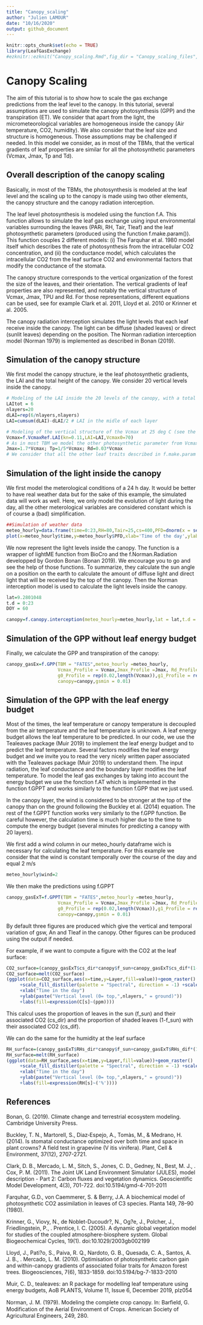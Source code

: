 ```yaml
---
title: "Canopy_scaling"
author: "Julien LAMOUR"
date: "10/16/2020"
output: github_document
---
```


```r

knitr::opts_chunk$set(echo = TRUE)
library(LeafGasExchange)
#ezknitr::ezknit("Canopy_scaling.Rmd",fig_dir = "Canopy_scaling_files",keep_md = TRUE,keep_html=FALSE )
```

# Canopy Scaling


The aim of this tutorial is to show how to scale the gas exchange predictions from the leaf level to the canopy. In this tutorial, several assumptions are used to simulate the canopy photosynthesis (GPP) and the transpiration (ET). We consider that apart from the light, the micrometeorological variables are homogeneous inside the canopy (Air temperature, CO2, humidity). We also consider that the leaf size and structure is homogeneous. Those assumptions may be challenged if needed. In this model we consider, as in most of the TBMs, that the vertical gradients of leaf properties are similar for all the photosynthetic parameters (Vcmax, Jmax, Tp and Td).

## Overall description of the canopy scaling

Basically, in most of the TBMs, the photosynthesis is modeled at the leaf level and the scaling up to the canopy is made using two other elements, the canopy structure and the canopy radiation interception.

The leaf level photosynthesis is modeled using the function f.A. This function allows to simulate the leaf gas exchange using input environmental variables surrounding the leaves (PARi, RH, Tair, Tleaf) and the leaf photosynthetic parameters (produced using the function f.make.param()). This function couples 2 different models:  (i) The Farquhar et al. 1980 model itself which describes the rate of photosynthesis from the intracellular CO2 concentration, and (ii) the conductance model, which calculates the intracellular CO2 from the leaf surface CO2 and environmental factors that modify the conductance of the stomata. 

The canopy structure corresponds to the vertical organization of the forest the size of the leaves, and their orientation. The vertical gradients of leaf properties are also represented, and notably the vertical structure of Vcmax, Jmax, TPU and Rd. For those representations, different equations can be used, see for example Clark et al. 2011, Lloyd et al. 2010 or Krinner et al. 2005. 

The canopy radiation interception simulates the light levels that each leaf receive inside the canopy. The light can be diffuse (shaded leaves) or direct (sunlit leaves) depending on the position. The Norman radiation interception model (Norman 1979) is implemented as described in Bonan (2019).


## Simulation of the canopy structure

We first model the canopy structure, ie the leaf photosynthetic gradients, the LAI and the total height of the canopy. We consider 20 vertical levels inside the canopy.

```r
# Modeling of the LAI inside the 20 levels of the canopy, with a total LAI of 6.2
LAItot = 6
nlayers=20
dLAI=rep(6/nlayers,nlayers)
LAI=cumsum(dLAI)-dLAI/2 # LAI in the midle of each layer

# Modeling of the vertical structure of the Vcmax at 25 deg C (see the help of the function)
Vcmax=f.VcmaxRef.LAI(kn=0.11,LAI=LAI,Vcmax0=70)
# As in most TBM we model the other photosynthetic parameter from Vcmax
Jmax=1.7*Vcmax; Tp=1/5*Vcmax; Rd=0.03*Vcmax
# We consider that all the other leaf traits described in f.make.param are not vertically structured
```


## Simulation of the light inside the canopy

We first model the meterological conditions of a 24 h day. It would be better to have real weather data but for the sake of this example, the simulated data will work as well. Here, we only model the evolution of light during the day, all the other meterological variables are considered constant which is of course a (bad) simplification. 


```r
##Simulation of weather data
meteo_hourly=data.frame(time=0:23,RH=80,Tair=25,cs=400,PFD=dnorm(x = seq(0,23,1),mean = 12,sd = 2.5)/0.16*2000,Tleaf=25)
plot(x=meteo_hourly$time,y=meteo_hourly$PFD,xlab='Time of the day',ylab='PPFD in micro mol m-2 s-1')

```


We now represent the light levels inside the canopy. The function is a wrapper of lightME function from BioCro and the f.Norman.Radiation developped by Gordon Bonan (Bonan 2019). We encourage you to go and see the help of those functions. To summarize, they calculate the sun angle on a position on the earth to calculate the amount of diffuse light and direct light that will be received by the top of the canopy. Then the Norman interception model is used to calculate the light levels inside the canopy.

```r
lat=9.2801048
t.d = 0:23
DOY = 60

canopy=f.canopy.interception(meteo_hourly=meteo_hourly,lat = lat,t.d = t.d,DOY = DOY,nlayers = nlayers,dLAI = dLAI,LAI=LAI)

```

## Simulation of the GPP without leaf energy budget

Finally, we calculate the GPP and transpiration of the canopy:

```r
canopy_gasEx=f.GPP(TBM = "FATES",meteo_hourly =meteo_hourly,
                   Vcmax_Profile = Vcmax,Jmax_Profile =Jmax, Rd_Profile =Rd ,Tp_Profile = Tp,
                   g0_Profile = rep(0.02,length(Vcmax)),g1_Profile = rep(4,length(Vcmax)),
                   canopy=canopy,gsmin = 0.01)
```

## Simulation of the GPP with the leaf energy budget

Most of the times, the leaf temperature or canopy temperature is decoupled from the air temperature and the leaf temperature is unknown. A leaf energy budget allows the leaf temperature to be predicted. In our code, we use the Tealeaves package (Muir 2019) to implement the leaf energy budget and to predict the leaf temperature. Several factors modifies the leaf energy budget and we invite you to read the very nicely written paper associated with the Tealeaves package (Muir 2019) to understand them. The input radiation, the leaf conductance and the boundary layer modifies the leaf temperature. 
To model the leaf gas exchanges by taking into account the energy budget we use the fonction f.AT which is implemented in the function f.GPPT and works similarly to the function f.GPP that we just used.

In the canopy layer, the wind is considered to be stronger at the top of the canopy than on the ground following the Buckley et al. (2014) equation. The rest of the f.GPPT function works very similarly to the f.GPP function. Be careful however, the calculation time is much higher due to the time to compute the energy budget (several minutes for predicting a canopy with 20 layers).

We first add a wind column in our meteo_hourly dataframe wich is necessary for calculating the leaf temperature. For this example we consider that the wind is constant temporally over the course of the day and equal 2 m/s

```r
meteo_hourly$wind=2
```

We then make the predictions using f.GPPT

```r
canopy_gasExT=f.GPPT(TBM = "FATES",meteo_hourly =meteo_hourly,
                   Vcmax_Profile = Vcmax,Jmax_Profile =Jmax, Rd_Profile =Rd ,Tp_Profile = Tp,
                   g0_Profile = rep(0.02,length(Vcmax)),g1_Profile = rep(4,length(Vcmax)),
                   canopy=canopy,gsmin = 0.01)
```

By default three figures are produced which give the vertical and temporal variation of gsw, An and Tleaf in the canopy. Other figures can be produced using the output if needed.

For example, if we want to compute a figure with the CO2 at the leaf surface: 

```r
CO2_surface=(canopy_gasExT$cs_dir*canopy$f_sun+canopy_gasExT$cs_dif*(1-canopy$f_sun))
CO2_surface=melt(CO2_surface)
(ggplot(data=CO2_surface,aes(x=time,y=Layer,fill=value))+geom_raster()
     +scale_fill_distiller(palette = "Spectral", direction = -1) +scale_y_reverse()
     +xlab("Time in the day")
     +ylab(paste("Vertical level (0= top,",nlayers," = ground)"))
     +labs(fill=expression(C[s]~(ppm))))
```

This calcul uses the proportion of leaves in the sun (f_sun) and their associated CO2 (cs_dir) and the proportion of shaded leaves (1-f_sun) with their associated CO2 (cs_dif).

We can do the same for the humidity at the leaf surface

```r
RH_surface=(canopy_gasExT$RHs_dir*canopy$f_sun+canopy_gasExT$RHs_dif*(1-canopy$f_sun))
RH_surface=melt(RH_surface)
(ggplot(data=RH_surface,aes(x=time,y=Layer,fill=value))+geom_raster()
     +scale_fill_distiller(palette = "Spectral", direction = -1) +scale_y_reverse()
     +xlab("Time in the day")
     +ylab(paste("Vertical level (0= top,",nlayers," = ground)"))
     +labs(fill=expression(RH[s]~('%'))))
```




## References
Bonan, G. (2019). Climate change and terrestrial ecosystem modeling. Cambridge University Press.

Buckley, T. N., Martorell, S., Diaz‐Espejo, A., Tomàs, M., & Medrano, H. (2014). Is stomatal conductance optimized over both time and space in plant crowns? A field test in grapevine (V itis vinifera). Plant, Cell & Environment, 37(12), 2707-2721.

Clark, D. B., Mercado, L. M., Sitch, S., Jones, C. D., Gedney, N., Best, M. J., . Cox, P. M. (2011). The Joint UK Land Environment Simulator (JULES), model description - Part 2: Carbon fluxes and vegetation dynamics. Geoscientific Model Development, 4(3), 701-722. doi:10.5194/gmd-4-701-2011

Farquhar, G.D., von Caemmerer, S. & Berry, J.A. A biochemical model of photosynthetic CO2 assimilation in leaves of C3 species. Planta 149, 78–90 (1980).

Krinner, G., Viovy, N., de Noblet-Ducoudr?, N., Og?e, J., Polcher, J., Friedlingstein, P., . Prentice, I. C. (2005). A dynamic global vegetation model for studies of the coupled atmosphere-biosphere system. Global Biogeochemical Cycles, 19(1). doi:10.1029/2003gb002199

Lloyd, J., Pati?o, S., Paiva, R. Q., Nardoto, G. B., Quesada, C. A., Santos, A. J. B., . Mercado, L. M. (2010). Optimisation of photosynthetic carbon gain and within-canopy gradients of associated foliar traits for Amazon forest trees. Biogeosciences, 7(6), 1833-1859. doi:10.5194/bg-7-1833-2010

Muir, C. D., tealeaves: an R package for modelling leaf temperature using energy budgets, AoB PLANTS, Volume 11, Issue 6, December 2019, plz054

Norman, J. M. (1979). Modeling the complete crop canopy. ln: Barﬁeld, G. Modification of the Aerial Environment of Crops. American Society of Agricultural Engineers, 249, 280.





